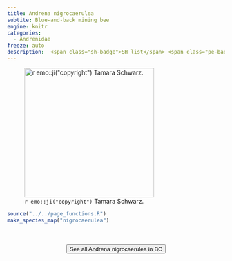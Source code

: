 ```yaml
---
title: Andrena nigrocaerulea
subtite: Blue-and-back mining bee
engine: knitr
categories:
  - Andrenidae
freeze: auto
description:  <span class="sh-badge">SH list</span> <span class="pe-badge">PM Evidence</span>
---
```

![`r emo::ji("copyright")` Tamara Schwarz.](https://inaturalist-open-data.s3.amazonaws.com/photos/273564192/large.jpg){height=300}





```r
source("../../page_functions.R")
make_species_map("nigrocaerulea")
```
<br><br>
<center>


<a href="https://inaturalist.ca/observations?place_id=7085&subview=map&taxon_id=345300"><button type="button" class="btn btn-secondary">See all Andrena nigrocaerulea in BC <i class="fa-solid fa-arrow-up-right-from-square"></i> </button></a>
</center>
